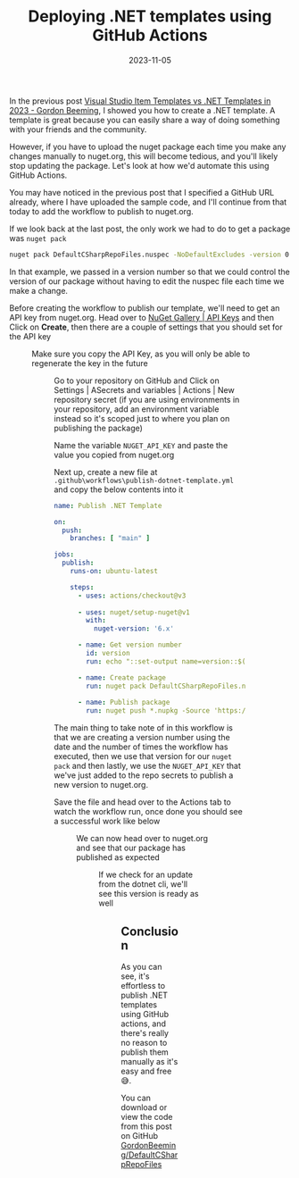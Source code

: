 ﻿---
title: 'Deploying .NET templates using GitHub Actions'
date: 2023-11-05
tags: ['git', 'nuget.org', 'GitHub Actions', 'GitHub', '.NET', '.NET CLI', 'NuGet', 'dotnet', 'dotnet new']
draft: false
summary: 'Once you''ve created a .NET template, you should automate the updates of the package using GitHub actions to remove the effort required in publishing updates'
---


In the previous post [Visual Studio Item Templates vs .NET Templates in 2023 - Gordon Beeming](/blog/2023-10-29/visual-studio-item-templates-vs-net-templates-in-2023), I showed you how to create a .NET template. A template is great because you can easily share a way of doing something with your friends and the community.

However, if you have to upload the nuget package each time you make any changes manually to nuget.org, this will become tedious, and you'll likely stop updating the package. Let's look at how we'd automate this using GitHub Actions.

You may have noticed in the previous post that I specified a GitHub URL already, where I have uploaded the sample code, and I'll continue from that today to add the workflow to publish to nuget.org.

If we look back at the last post, the only work we had to do to get a package was `nuget pack`


```bat
nuget pack DefaultCSharpRepoFiles.nuspec -NoDefaultExcludes -version 0.0.0.3
```


In that example, we passed in a version number so that we could control the version of our package without having to edit the nuspec file each time we make a change.

Before creating the workflow to publish our template, we'll need to get an API key from nuget.org. Head over to [NuGet Gallery | API Keys](https://www.nuget.org/account/apikeys) and then Click on **Create**, then there are a couple of settings that you should set for the API key


<Figure key="/images/2023-11-05-21-18-32.png" src="/images/2023-11-05-21-18-32.png" alt="Make sure you configure the scope of the API Key to only what is required" width="0" height="0" caption="Make sure you configure the scope of the API Key to only what is required" />


Make sure you copy the API Key, as you will only be able to regenerate the key in the future


<Figure key="/images/2023-11-05-21-24-22.png" src="/images/2023-11-05-21-24-22.png" alt="Copy the API Key, as we'll use this in the next steps" width="0" height="0" caption="Copy the API Key, as we'll use this in the next steps" />


Go to your repository on GitHub and Click on Settings | ASecrets and variables | Actions | New repository secret (if you are using environments in your repository, add an environment variable instead so it's scoped just to where you plan on publishing the package)

Name the variable `NUGET_API_KEY` and paste the value you copied from nuget.org

Next up, create a new file at `.github\workflows\publish-dotnet-template.yml` and copy the below contents into it


```yaml
name: Publish .NET Template

on:
  push:
    branches: [ "main" ]

jobs:
  publish:
    runs-on: ubuntu-latest

    steps:
      - uses: actions/checkout@v3
      
      - uses: nuget/setup-nuget@v1
        with:
          nuget-version: '6.x'

      - name: Get version number
        id: version
        run: echo "::set-output name=version::$(date +'%Y.%m.%d').$GITHUB_RUN_NUMBER"

      - name: Create package
        run: nuget pack DefaultCSharpRepoFiles.nuspec -NoDefaultExcludes -version ${{ steps.version.outputs.version }}
        
      - name: Publish package
        run: nuget push *.nupkg -Source 'https://api.nuget.org/v3/index.json' -ApiKey ${{secrets.NUGET_API_KEY}}
```


The main thing to take note of in this workflow is that we are creating a version number using the date and the number of times the workflow has executed, then we use that version for our `nuget pack` and then lastly, we use the `NUGET_API_KEY` that we've just added to the repo secrets to publish a new version to nuget.org.

Save the file and head over to the Actions tab to watch the workflow run, once done you should see a successful work like below


<Figure key="/images/2023-11-05-21-28-42.png" src="/images/2023-11-05-21-28-42.png" alt="This success of this workflow means a new version of our package has published to nuget.org" width="0" height="0" caption="This success of this workflow means a new version of our package has published to nuget.org" />


We can now head over to nuget.org and see that our package has published as expected


<Figure key="/images/2023-11-05-21-35-10.png" src="/images/2023-11-05-21-35-10.png" alt="Version 2023.11.5.1 of the package GordonBeeming.DefaultFiles.CSharp was publish from this workflow" width="0" height="0" caption="Version 2023.11.5.1 of the package GordonBeeming.DefaultFiles.CSharp was publish from this workflow" />


If we check for an update from the dotnet cli, we'll see this version is ready as well


<Figure key="/images/2023-11-05-21-37-48.png" src="/images/2023-11-05-21-37-48.png" alt="dotnet new update --check-only shows a new update of our package is available " width="0" height="0" caption="dotnet new update --check-only shows a new update of our package is available " />


## Conclusion

As you can see, it's effortless to publish .NET templates using GitHub actions, and there's really no reason to publish them manually as it's easy and free 😅.

You can download or view the code from this post on GitHub [GordonBeeming/DefaultCSharpRepoFiles](https://github.com/GordonBeeming/DefaultCSharpRepoFiles)


